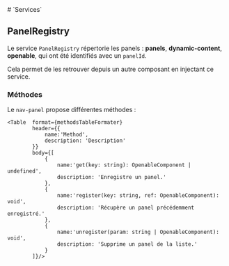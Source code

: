 


<Meta of={NavPanelStories} name="Services" />

<PageGrid maxSummaryDepth="3">
# `Services`

## <Icon name="developer_guide"/> PanelRegistry

Le service `PanelRegistry` répertorie les panels : **panels**, **dynamic-content**, **openable**, qui ont été identifiés avec un `panelId`.

Cela permet de les retrouver depuis un autre composant en injectant ce service.

### Méthodes

Le `nav-panel` propose différentes méthodes :

    <Table  format={methodsTableFormater}
            header={{
                name:'Method',
                description: 'Description'
            }}
            body={[
                {
                    name:'get(key: string): OpenableComponent | undefined',
                    description: 'Enregistre un panel.'
                },
                {
                    name:'register(key: string, ref: OpenableComponent): void',
                    description: 'Récupère un panel précédemment enregistré.'
                },
                {
                    name:'unregister(param: string | OpenableComponent): void',
                    description: 'Supprime un panel de la liste.'
                }
            ]}/>

</PageGrid>
